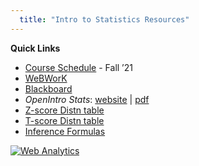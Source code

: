 ```yaml
---
  title: "Intro to Statistics Resources"
---
```

<!-- website theme options to add to .yml file
cerulean, cosmo, flatly, journal, lumen, paper, readable
sandstone, simplex, spacelab, united, yeti -->

  **Quick Links**
  
  - <a href="calendar.html" target="_blank">Course Schedule</a> - Fall '21
  - <a href="https://athena.cs.linfield.edu/webwork2/MATH140-Hitchman/">WeBWorK</a>
  - <a href="https://bblearn.linfield.edu/">Blackboard</a>
   - *OpenIntro Stats*: <a href="https://www.openintro.org/book/os/">website</a> | <a href="main.pdf" targe="_blank">pdf</a>
  - <a href="zdistn.pdf">Z-score Distn table</a>
  - <a href="tdistn.pdf">T-score Distn table</a>
  - <a href="inference_formulas.pdf">Inference Formulas</a>

<!-- 
- <a href="https://forms.gle/GhrcLzv7srov9Ucx9">First Day Survey</a>
-->
  




<!-- Default Statcounter code for math 140 resources pages-->
<script type="text/javascript">
var sc_project=12608389;
var sc_invisible=1;
var sc_security="1d868be4";
</script>
<script type="text/javascript"
src="https://www.statcounter.com/counter/counter.js"
async></script>
<noscript><div class="statcounter"><a title="Web Analytics"
href="https://statcounter.com/" target="_blank"><img
class="statcounter"
src="https://c.statcounter.com/12608389/0/1d868be4/1/"
alt="Web Analytics"
referrerPolicy="no-referrer-when-downgrade"></a></div></noscript>
<!-- End of Statcounter Code -->
  


